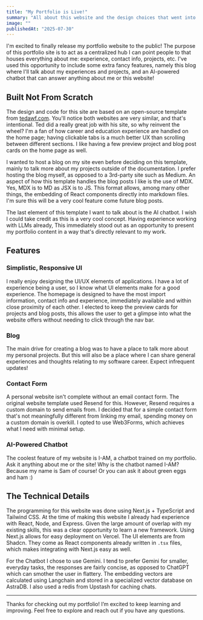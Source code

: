 ```yaml
---
title: "My Portfolio is Live!"
summary: "All about this website and the design choices that went into it."
image: ""
publishedAt: "2025-07-30"
---
```


I'm excited to finally release my portfolio website to the public! The purpose of this portfolio site is to act as a
centralized hub I can point people to that houses everything about me: experience, contact info, projects, etc. I've
used this opportunity to include some extra fancy features, namely this blog where I'll talk about my experiences and
projects, and an AI-powered chatbot that can answer anything about me or this website!

## Built Not From Scratch

The design and code for this site are based on an open-source template from [tedawf.com](https://tedawf.com). You'll
notice both websites are very similar, and that's intentional. Ted did a really great job with his site, so why reinvent
the wheel? I'm a fan of how career and education experience are handled on the home page; having clickable tabs is a
much better UX than scrolling between different sections. I like having a few preview project and blog post cards on
the home page as well.

I wanted to host a blog on my site even before deciding on this template, mainly to talk more about my projects outside
of the documentation. I prefer hosting the blog myself, as opposed to a 3rd-party site such as Medium. An aspect of how
this template handles the blog posts I like is the use of MDX. Yes, MDX is to MD as JSX is to JS. This format allows,
among many other things, the embedding of React components directly into markdown files. I'm sure this will be a very
cool feature come future blog posts.

The last element of this template I want to talk about is the AI chatbot. I wish I could take credit as this is a very
cool concept. Having experience working with LLMs already, This immediately stood out as an opportunity to present my
portfolio content in a way that's directly relevant to my work.

## Features

### Simplistic, Responsive UI

I really enjoy designing the UI/UX elements of applications. I have a lot of experience being a user, so I know what UI
elements make for a good experience. The homepage is designed to have the most import information, contact info and
experience, immediately available and within close proximity of each other. I elected to keep the preview cards for
projects and blog posts, this allows the user to get a glimpse into what the website offers without needing to click
through the nav bar.

### Blog

The main drive for creating a blog was to have a place to talk more about my personal projects. But this will also be a
place where I can share general experiences and thoughts relating to my software career. Expect infrequent updates!

### Contact Form

A personal website isn't complete without an email contact form. The original website template used Resend for this.
However, Resend requires a custom domain to send emails from. I decided that for a simple contact form that's not
meaningfully different from linking my email, spending money on a custom domain is overkill. I opted to use Web3Forms,
which achieves what I need with minimal setup.

### AI-Powered Chatbot

The coolest feature of my website is I-AM, a chatbot trained on my portfolio. Ask it anything about me or the site! Why
is the chatbot named I-AM? Because my name is Sam of course! Or you can ask it about green eggs and ham :)

## The Technical Details

The programming for this website was done using Next.js + TypeScript and Tailwind CSS. At the time of making this website
I already had experience with React, Node, and Express. Given the large amount of overlap with my existing skills, this
was a clear opportunity to learn a new framework. Using Next.js allows for easy deployment on Vercel. The UI elements are
from Shadcn. They come as React components already written in `.tsx` files, which makes integrating with Next.js easy as well.

For the Chatbot I chose to use Gemini. I tend to prefer Gemini for smaller, everyday tasks, the responses are fairly concise, as
opposed to ChatGPT which can smother the user in flattery. The embedding vectors are calculated using Langchain and stored
in a specialized vector database on AstraDB. I also used a redis from Upstash for caching chats. 

---

Thanks for checking out my portfolio! I’m excited to keep learning and improving. Feel free to explore and reach out if you have any questions.